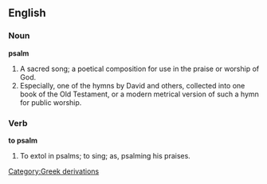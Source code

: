 ==English==

===Noun===

'''psalm'''

#A sacred song; a poetical composition for use in the praise or worship of God.
#Especially, one of the hymns by David and others, collected into one book of the Old Testament, or a modern metrical version of such a hymn for public worship.

===Verb===

'''to psalm'''

#To extol in psalms; to sing; as, psalming his praises.
[[Category:Greek derivations]]